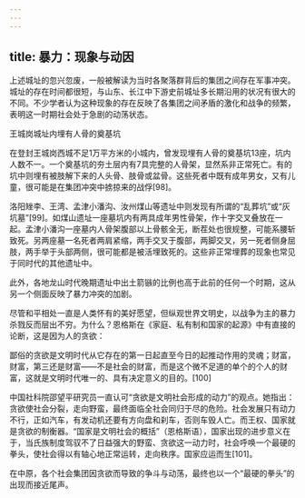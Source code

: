 ```yaml
---
---
---
```

title: 暴力：现象与动因
---




上述城址的忽兴忽废，一般被解读为当时各聚落群背后的集团之间存在军事冲突。城址的存在时间都很短，与山东、长江中下游史前城址多长期沿用的状况有很大的不同。不少学者认为这种现象的存在反映了各集团之间矛盾的激化和战争的频繁，表明这一时期社会处于急剧的动荡状态。



王城岗城址内埋有人骨的奠基坑



在登封王城岗西城不足1万平方米的小城内，曾发现埋有人骨的奠基坑13座，坑内人数不一。一个奠基坑的夯土层内有7具完整的人骨架，显然系非正常死亡。有的坑中则埋有被肢解下来的人头骨、肢骨或盆骨。这些死者中既有成年男女，又有儿童，很可能是在集团冲突中掳掠来的战俘[98]。

洛阳矬李、王湾、孟津小潘沟、汝州煤山等遗址中则发现有所谓的“乱葬坑”或“灰坑墓”[99]。如煤山遗址一座墓坑内有两具成年男性骨架，作十字交叉叠放在一起。孟津小潘沟一座墓内人骨架腹部以上骨骸全无，断茬处也很规整，可能系腰斩致死。另两座墓一名死者两肩紧缩，两手交叉于腹部，两脚交叉，另一死者侧身屈肢，两手举于头部两侧，很可能都是被活埋致死的。这些非正常埋葬的现象也常见于同时代的其他遗址中。

此外，各地龙山时代晚期遗址中出土箭镞的比例也高于此前的任何一个时期，这从另一个侧面反映了暴力冲突的加剧。

尽管和平相处一直是人类怀有的美好愿望，但纵观世界文明史，以战争为主的暴力杀戮反而层出不穷。为什么？恩格斯在《家庭、私有制和国家的起源》中有直接的论断，这是因为人的贪欲：





鄙俗的贪欲是文明时代从它存在的第一日起直至今日的起推动作用的灵魂；财富，财富，第三还是财富——不是社会的财富，而是这个微不足道的单个的个人的财富，这就是文明时代唯一的、具有决定意义的目的。[100]





中国社科院邵望平研究员一直认可“贪欲是文明社会形成的动力”的观点。她指出：贪欲使社会分裂，走向野蛮，最终面临全社会同归于尽的危险。社会发展只有动力不行，正如汽车，有发动机还要有方向盘和刹车，否则车毁人亡。而王权、国家就是贪欲的制衡器。“国家是文明社会的概括”（恩格斯语），国家出现的进步意义在于，当氏族制度驾驭不了日益强大的野蛮、贪欲这一动力时，社会呼唤一个最硬的拳头，使社会得以有轴心地正常运转，走向秩序。国家应运而生[101]。

在中原，各个社会集团因贪欲而导致的争斗与动荡，最终也以一个“最硬的拳头”的出现而接近尾声。